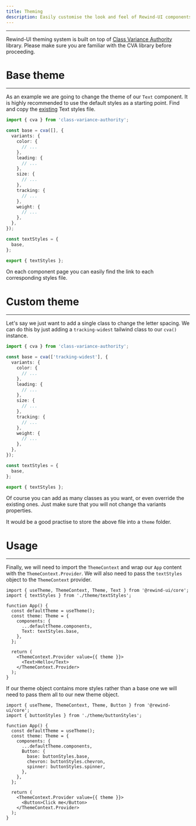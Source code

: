 ```yaml
---
title: Theming
description: Easily customise the look and feel of Rewind-UI components
---
```

---

Rewind-UI theming system is built on top of [Class Variance Authority](https://cva.style/docs) library. Please make sure you are familiar with the CVA library before proceeding.

# Base theme
---
As an example we are going to change the theme of our `Text` component. It is highly recommended to use the default styles as a starting point. Find and copy the [existing](https://github.com/rewindui/rewindui/blob/main/packages/core/src/theme/styles/Text.styles.ts) Text styles file.

```ts
import { cva } from 'class-variance-authority';

const base = cva([], {
  variants: {
    color: {
      // ...
    },
    leading: {
      // ...
    },
    size: {
      // ...
    },
    tracking: {
      // ...
    },
    weight: {
      // ...
    },
  },
});

const textStyles = {
  base,
};

export { textStyles };
```
On each component page you can easily find the link to each corresponding styles file.

# Custom theme
---
Let's say we just want to add a single class to change the letter spacing. We can do this by just adding a `tracking-widest` tailwind class to our `cva()` instance.

```ts
import { cva } from 'class-variance-authority';

const base = cva(['tracking-widest'], {
  variants: {
    color: {
      // ...
    },
    leading: {
      // ...
    },
    size: {
      // ...
    },
    tracking: {
      // ...
    },
    weight: {
      // ...
    },
  },
});

const textStyles = {
  base,
};

export { textStyles };
```
Of course you can add as many classes as you want, or even override the existing ones. Just make sure that you will not change tha variants properties.

It would be a good practise to store the above file into a `theme` folder.

# Usage
---
Finally, we will need to import the `ThemeContext` and wrap our `App` content with the `ThemeContext.Provider`. We will also need to pass the `textStyles` object to the `ThemeContext` provider.

```tsx
import { useTheme, ThemeContext, Theme, Text } from '@rewind-ui/core';
import { textStyles } from './theme/textStyles';

function App() {
  const defaultTheme = useTheme();
  const theme: Theme = {
    components: {
      ...defaultTheme.components,
      Text: textStyles.base,
    },
  };

  return (
    <ThemeContext.Provider value={{ theme }}>
      <Text>Hello</Text>
    </ThemeContext.Provider>
  );
}
```

If our theme object contains more styles rather than a base one we will need to pass them all to our new theme object.

```tsx
import { useTheme, ThemeContext, Theme, Button } from '@rewind-ui/core';
import { buttonStyles } from './theme/buttonStyles';

function App() {
  const defaultTheme = useTheme();
  const theme: Theme = {
    components: {
      ...defaultTheme.components,
      Button: {
        base: buttonStyles.base,
        chevron: buttonStyles.chevron,
        spinner: buttonStyles.spinner,
      },
    },
  };

  return (
    <ThemeContext.Provider value={{ theme }}>
      <Button>Click me</Button>
    </ThemeContext.Provider>
  );
}
```
